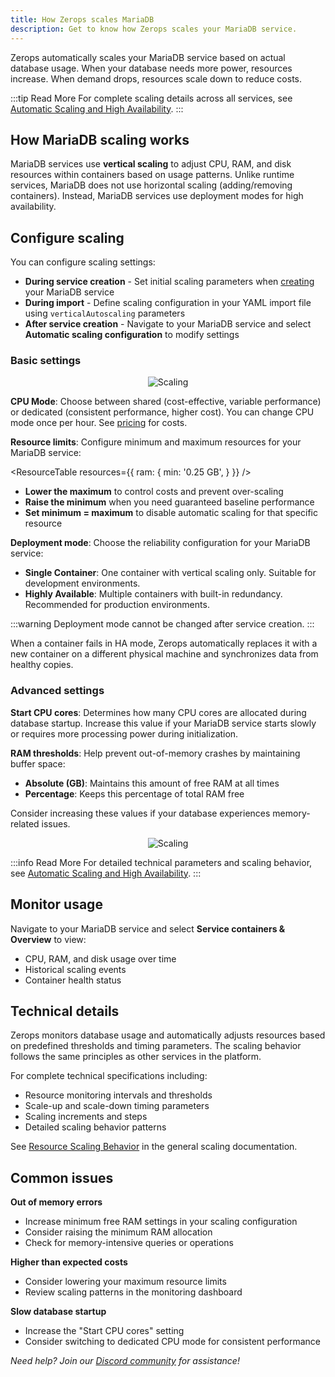 ```yaml
---
title: How Zerops scales MariaDB
description: Get to know how Zerops scales your MariaDB service.
---
```



Zerops automatically scales your MariaDB service based on actual database usage. When your database needs more power, resources increase. When demand drops, resources scale down to reduce costs.

:::tip Read More
For complete scaling details across all services, see [Automatic Scaling and High Availability](/features/scaling-ha).
:::

## How MariaDB scaling works

MariaDB services use **vertical scaling** to adjust CPU, RAM, and disk resources within containers based on usage patterns. Unlike runtime services, MariaDB does not use horizontal scaling (adding/removing containers). Instead, MariaDB services use deployment modes for high availability.

## Configure scaling

You can configure scaling settings:

- **During service creation** - Set initial scaling parameters when [creating](/mariadb/how-to/create) your MariaDB service
- **During import** - Define scaling configuration in your YAML import file using `verticalAutoscaling` parameters
- **After service creation** - Navigate to your MariaDB service and select **Automatic scaling configuration** to modify settings

### Basic settings

<p align="center">
  <Image
    lightImage="/img/screenshots/scaling7.png"
    darkImage="/img/screenshots/scaling7.png"
    alt="Scaling"
    style={{ width: '95%', height: 'auto' }}
  />
</p>

**CPU Mode**: Choose between shared (cost-effective, variable performance) or dedicated (consistent performance, higher cost). You can change CPU mode once per hour. See [pricing](https://zerops.io/#pricing) for costs.

**Resource limits**: Configure minimum and maximum resources for your MariaDB service:

<ResourceTable resources={{
  ram: {
    min: '0.25 GB',
  }
}} />

- **Lower the maximum** to control costs and prevent over-scaling
- **Raise the minimum** when you need guaranteed baseline performance
- **Set minimum = maximum** to disable automatic scaling for that specific resource

**Deployment mode**: Choose the reliability configuration for your MariaDB service:

- **Single Container**: One container with vertical scaling only. Suitable for development environments.
- **Highly Available**: Multiple containers with built-in redundancy. Recommended for production environments.

:::warning
Deployment mode cannot be changed after service creation.
:::

When a container fails in HA mode, Zerops automatically replaces it with a new container on a different physical machine and synchronizes data from healthy copies.

### Advanced settings

**Start CPU cores**: Determines how many CPU cores are allocated during database startup. Increase this value if your MariaDB service starts slowly or requires more processing power during initialization.

**RAM thresholds**: Help prevent out-of-memory crashes by maintaining buffer space:

- **Absolute (GB)**: Maintains this amount of free RAM at all times
- **Percentage**: Keeps this percentage of total RAM free

Consider increasing these values if your database experiences memory-related issues.

<p align="center">
  <Image
    lightImage="/img/screenshots/scaling6.png"
    darkImage="/img/screenshots/scaling6.png"
    alt="Scaling"
    style={{ width: '95%', height: 'auto' }}
  />
</p>

:::info Read More
For detailed technical parameters and scaling behavior, see [Automatic Scaling and High Availability](/features/scaling-ha#resource-scaling-behavior).
:::

## Monitor usage

Navigate to your MariaDB service and select **Service containers & Overview** to view:
- CPU, RAM, and disk usage over time
- Historical scaling events
- Container health status

## Technical details

Zerops monitors database usage and automatically adjusts resources based on predefined thresholds and timing parameters. The scaling behavior follows the same principles as other services in the platform.

For complete technical specifications including:
- Resource monitoring intervals and thresholds
- Scale-up and scale-down timing parameters
- Scaling increments and steps
- Detailed scaling behavior patterns

See [Resource Scaling Behavior](/features/scaling-ha#resource-scaling-behavior) in the general scaling documentation.

## Common issues

**Out of memory errors**
- Increase minimum free RAM settings in your scaling configuration
- Consider raising the minimum RAM allocation
- Check for memory-intensive queries or operations

**Higher than expected costs**
- Consider lowering your maximum resource limits
- Review scaling patterns in the monitoring dashboard

**Slow database startup**
- Increase the "Start CPU cores" setting
- Consider switching to dedicated CPU mode for consistent performance

*Need help? Join our [Discord community](https://discord.gg/zerops) for assistance!*